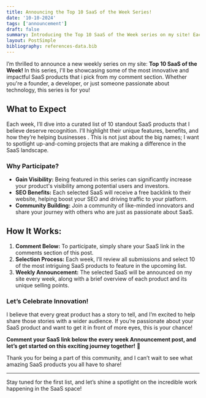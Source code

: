 ```yaml
---
title: Announcing the Top 10 SaaS of the Week Series!
date: '10-10-2024'
tags: ['announcement']
draft: false
summary: Introducing the Top 10 SaaS of the Week series on my site! Each week, I’ll spotlight innovative SaaS products, providing a platform for them to shine. Participate by commenting your SaaS link for a chance to be featured and receive a free backlink
layout: PostSimple
bibliography: references-data.bib
---
```


I’m thrilled to announce a new weekly series on my site: **Top 10 SaaS of the Week!** In this series, I'll be showcasing some of the most innovative and impactful SaaS products that i pick from my comment section. Whether you're a founder, a developer, or just someone passionate about technology, this series is for you!

## What to Expect

Each week, I’ll dive into a curated list of 10 standout SaaS products that I believe deserve recognition. I’ll highlight their unique features, benefits, and how they’re helping businesses . This is not just about the big names; I want to spotlight up-and-coming projects that are making a difference in the SaaS landscape.

### Why Participate?

- **Gain Visibility:** Being featured in this series can significantly increase your product's visibility among potential users and investors.
- **SEO Benefits:** Each selected SaaS will receive a free backlink to their website, helping boost your SEO and driving traffic to your platform.
- **Community Building:** Join a community of like-minded innovators and share your journey with others who are just as passionate about SaaS.

## How It Works:

1. **Comment Below:** To participate, simply share your SaaS link in the comments section of this post.
2. **Selection Process:** Each week, I’ll review all submissions and select 10 of the most intriguing SaaS products to feature in the upcoming list.
3. **Weekly Announcement:** The selected SaaS will be announced on my site every week, along with a brief overview of each product and its unique selling points.

### Let’s Celebrate Innovation!

I believe that every great product has a story to tell, and I’m excited to help share those stories with a wider audience. If you’re passionate about your SaaS product and want to get it in front of more eyes, this is your chance!

**Comment your SaaS link below the every week Announcement post, and let’s get started on this exciting journey together!** 🚀

Thank you for being a part of this community, and I can’t wait to see what amazing SaaS products you all have to share!

---

Stay tuned for the first list, and let’s shine a spotlight on the incredible work happening in the SaaS space!
